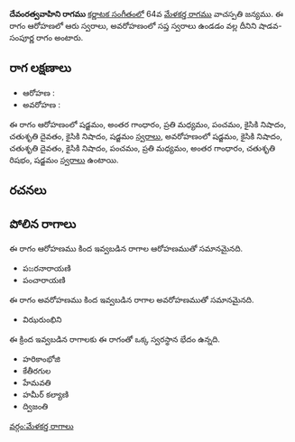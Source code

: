 {{Infobox ragam
	| name          	= దేవంరత్వవాహిని
	| synonym	    	= 
	| mela          	= 
	| chakra        	= 
	| janaka        	= 
	| type          	= శాడవ-సంపూర్ణ
	| arohanam      	= {{svaraC|S|G3|M2|P|N2|D2|N2|S'}} 
	| avarohanam    	= {{svaraC|S'|N2|D2|N2|P|M2|G3|R2|S}}
	| jeeva         	=
	| chhaya        	=
	| nyasa         	=
	| vishesha      	= 
	| equivalent  		= 
}}
{{కర్ణాటక సంగీత రాగాలు}}
'''దేవంరత్వవాహిని రాగము''' [[కర్ణాటక సంగీతం]]లో 64వ [[మేళకర్త రాగము]] వాచస్పతి జన్యము.  ఈ రాగం ఆరోహణలో ఆరు స్వరాలు, అవరోహణంలో సప్త స్వరాలు ఉండడం వల్ల దీనిని షాడవ-సంపూర్ణ రాగం అంటారు.


==రాగ లక్షణాలు==


* ఆరోహణ : {{svaraC|S|G3|M2|P|N2|D2|N2|S'}} 
* అవరోహణ : {{svaraC|S'|N2|D2|N2|P|M2|G3|R2|S}}

ఈ రాగం ఆరోహణంలో షడ్జమం, అంతర గాంధారం, ప్రతి మధ్యమం, పంచమం, కైసికి నిషాదం, చతుశృతి దైవతం, కైసికి నిషాదం, షడ్జమం [[స్వరాలు]], అవరోహణంలో షడ్జమం, కైసికి నిషాదం, చతుశృతి దైవతం, కైసికి నిషాదం, పంచమం, ప్రతి మధ్యమం, అంతర గాంధారం, చతుశృతి రిషభం, షడ్జమం [[స్వరాలు]] ఉంటాయి.

==రచనలు==



==పోలిన రాగాలు==
ఈ రాగం ఆరోహణము కింద ఇవ్వబడిన రాగాల ఆరోహణముతో సమానమైనది.
* పಜరనారాయణి
* పంచారాయణి

ఈ రాగం అవరోహణము కింద ఇవ్వబడిన రాగాల అవరోహణముతో సమానమైనది.
* విఝరుంభిని

ఈ క్రింద ఇవ్వబడిన రాగాలకు ఈ రాగంతో ఒక్క స్వరస్థాన భేదం ఉన్నది.
* హరికాంభోజి
* కేతీరగుల
* హేమవతి
* హమీర్ కల్యాణి
* ద్విజంతి



[[వర్గం:మేళకర్త రాగాలు]]
